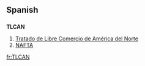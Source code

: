 ==Spanish==

==={{Initialism}}===
'''TLCAN'''
# [[Tratado de Libre Comercio de América del Norte]]
# [[NAFTA]]
[[fr:TLCAN]]